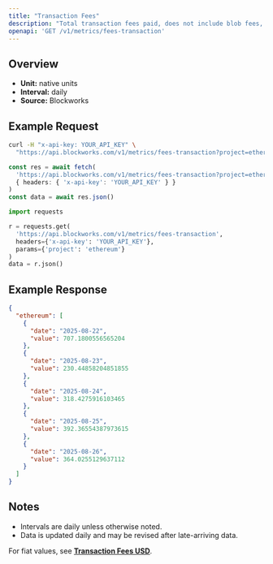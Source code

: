 ```yaml
---
title: "Transaction Fees"
description: "Total transaction fees paid, does not include blob fees, out-of-protocol tips, or additional sources of revenue"
openapi: 'GET /v1/metrics/fees-transaction'
---
```


## Overview

- **Unit:** native units
- **Interval:** daily
- **Source:** Blockworks

## Example Request

<CodeGroup>

```bash cURL
curl -H "x-api-key: YOUR_API_KEY" \
  "https://api.blockworks.com/v1/metrics/fees-transaction?project=ethereum"
```

```typescript TypeScript
const res = await fetch(
  'https://api.blockworks.com/v1/metrics/fees-transaction?project=ethereum',
  { headers: { 'x-api-key': 'YOUR_API_KEY' } }
)
const data = await res.json()
```

```python Python
import requests

r = requests.get(
  'https://api.blockworks.com/v1/metrics/fees-transaction',
  headers={'x-api-key': 'YOUR_API_KEY'},
  params={'project': 'ethereum'}
)
data = r.json()
```

</CodeGroup>

## Example Response

```json
{
  "ethereum": [
    {
      "date": "2025-08-22",
      "value": 707.1800556565204
    },
    {
      "date": "2025-08-23",
      "value": 230.44858204851855
    },
    {
      "date": "2025-08-24",
      "value": 318.4275916103465
    },
    {
      "date": "2025-08-25",
      "value": 392.36554387973615
    },
    {
      "date": "2025-08-26",
      "value": 364.0255129637112
    }
  ]
}
```

## Notes
- Intervals are daily unless otherwise noted.
- Data is updated daily and may be revised after late-arriving data.


<Note>For fiat values, see **[Transaction Fees USD](./fees-transaction-usd)**.</Note>